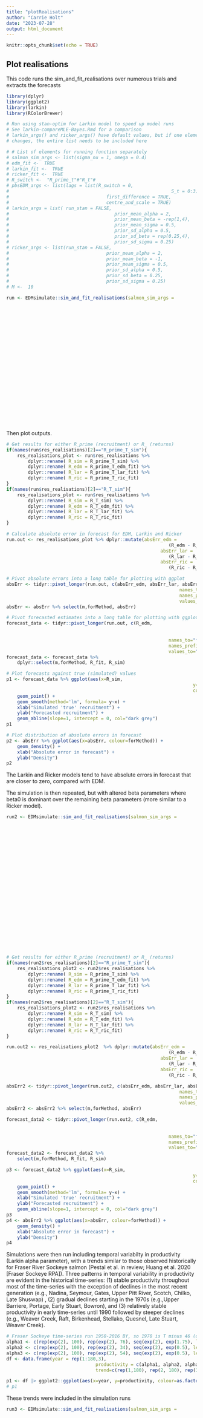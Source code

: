 ```yaml
---
title: "plotRealisations"
author: "Carrie Holt"
date: "2023-07-28"
output: html_document
---
```


```r
knitr::opts_chunk$set(echo = TRUE)
```

## Plot realisations

This code runs the sim_and_fit_realisations over numerous trials and extracts the forecasts

```r

library(dplyr)
library(ggplot2)
library(larkin)
library(RColorBrewer)

# Run using stan-optim for Larkin model to speed up model runs
# See larkin-compareMLE-Bayes.Rmd for a comparison
# larkin_args() and ricker_args() have default values, but if one element 
# changes, the entire list needs to be included here

# # List of elements for running function separately
# salmon_sim_args <- list(sigma_nu = 1, omega = 0.4)
# edm_fit <-  TRUE
# larkin_fit <-  TRUE
# ricker_fit <-  TRUE
# R_switch <-  "R_prime_t"#"R_t"#
# pbsEDM_args <- list(lags = list(R_switch = 0,
# 															 S_t = 0:3),
# 									 first_difference = TRUE,
# 									 centre_and_scale = TRUE)
# larkin_args = list( run_stan = FALSE,
# 										prior_mean_alpha = 2,
# 										prior_mean_beta = -rep(1,4),
# 										prior_mean_sigma = 0.5,
# 										prior_sd_alpha = 0.5,
# 										prior_sd_beta = rep(0.25,4),
# 										prior_sd_sigma = 0.25)
# ricker_args <- list(run_stan = FALSE,
# 									 prior_mean_alpha = 2,
# 									 prior_mean_beta = -1,
# 									 prior_mean_sigma = 0.5,
# 									 prior_sd_alpha = 0.5,
# 									 prior_sd_beta = 0.25,
# 									 prior_sd_sigma = 0.25)
# M <-  10

run <- EDMsimulate::sim_and_fit_realisations(salmon_sim_args = 
																						 	list(sigma_nu = 1, 
																						 			 omega = 0.4), 
																						 larkin_fit = TRUE,
																						 ricker_fit = TRUE,
																						 R_switch = "R_t",#"R_prime_t",#"R_t",#
																						 larkin_args = list(
																						 	run_stan = FALSE,
																						  prior_mean_alpha = 2,
																						  prior_mean_beta = -rep(1,4),
																						  prior_mean_sigma = 0.5,
																						  prior_sd_alpha = 0.5,
																						  prior_sd_beta = rep(0.25,4),
																						  prior_sd_sigma = 0.25),
																						 ricker_args = list(
																						 	run_stan = FALSE,
																						 	prior_mean_alpha = 2,
																						 	prior_mean_beta = -1,
																						 	prior_mean_sigma = 0.5,
																						 	prior_sd_alpha = 0.5,
																						 	prior_sd_beta = 0.25,
																						 	prior_sd_sigma = 0.25),
																						 M = 10)
```
Then plot outputs.

```r
# Get results for either R_prime (recruitment) or R_ (returns)
if(names(run$res_realisations)[2]=="R_prime_T_sim"){
	res_realisations_plot <- run$res_realisations %>% 
		dplyr::rename( R_sim = R_prime_T_sim) %>% 
		dplyr::rename( R_edm = R_prime_T_edm_fit) %>% 
		dplyr::rename( R_lar = R_prime_T_lar_fit) %>% 
		dplyr::rename( R_ric = R_prime_T_ric_fit)
}
if(names(run$res_realisations)[2]=="R_T_sim"){
	res_realisations_plot <- run$res_realisations %>% 
		dplyr::rename( R_sim = R_T_sim) %>% 
		dplyr::rename( R_edm = R_T_edm_fit) %>% 
		dplyr::rename( R_lar = R_T_lar_fit) %>% 
		dplyr::rename( R_ric = R_T_ric_fit)
}

# Calculate absolute error in forecast for EDM, Larkin and Ricker
run.out <- res_realisations_plot %>% dplyr::mutate(absErr_edm = 
														 	(R_edm - R_sim), 
														 absErr_lar = 
														 	(R_lar - R_sim),
														 absErr_ric = 
														 	(R_ric - R_sim))

# Pivot absolute errors into a long table for plotting with ggplot
absErr <- tidyr::pivot_longer(run.out, c(absErr_edm, absErr_lar, absErr_ric), 
																names_to="forMethod", 
																names_prefix = "absErr_", 
																values_to="absErr")
absErr <- absErr %>% select(m,forMethod, absErr)

# Pivot forecasted estimates into a long table for plotting with ggplot
forecast_data <- tidyr::pivot_longer(run.out, c(R_edm, 
																						R_lar,
																						R_ric), 
															names_to="forMethod", 
															names_prefix = "R_", 
															values_to="R_fit") 
forecast_data <- forecast_data %>% 
	dplyr::select(m,forMethod, R_fit, R_sim)

# Plot forecasts against true (simulated) values
p1 <- forecast_data %>% ggplot(aes(x=R_sim, 
																	 y=R_fit, 
																	 colour=forMethod)) + 
	geom_point() + 
	geom_smooth(method='lm', formula= y~x) + 
	xlab("Simulated 'true' recruitment") + 
	ylab("Forecasted recruitment") +
	geom_abline(slope=1, intercept = 0, col="dark grey")
p1

# Plot distribution of absolute errors in forecast
p2 <- absErr %>% ggplot(aes(x=absErr, colour=forMethod)) + 
	geom_density() +
	xlab("Absolute error in forecast") +
	ylab("Density")
p2

```
The Larkin and Ricker models tend to have absolute errors in forecast that are closer to zero, compared with EDM.

The simulation is then repeated, but with altered beta parameters where beta0 is dominant over the remaining beta parameters (more similar to a Ricker model).

```r
run2 <- EDMsimulate::sim_and_fit_realisations(salmon_sim_args = 
																						 	list(sigma_nu = 1, 
																						 			 omega = 0.4,
																						 			 beta = c(0.45, 0.25, 0.15, 0.15)), 
																						 R_switch = "R_t",#"R_prime_t",#"R_t",#
																						 larkin_fit = TRUE,
																						 ricker_fit = TRUE,
																						 larkin_args = list(
																						 	run_stan = FALSE,
																						  prior_mean_alpha = 2,
																						  prior_mean_beta = -rep(1,4),
																						  prior_mean_sigma = 0.5,
																						  prior_sd_alpha = 0.5,
																						  prior_sd_beta = rep(0.25,4),
																						  prior_sd_sigma = 0.25),
																						 ricker_args = list(
																						 	run_stan = FALSE,
																						 	prior_mean_alpha = 2,
																						 	prior_mean_beta = -1,
																						 	prior_mean_sigma = 0.5,
																						 	prior_sd_alpha = 0.5,
																						 	prior_sd_beta = 0.25,
																						 	prior_sd_sigma = 0.25),
																						 M = 10)

# Get results for either R_prime (recruitment) or R_ (returns)
if(names(run2$res_realisations)[2]=="R_prime_T_sim"){
	res_realisations_plot2 <- run2$res_realisations %>% 
		dplyr::rename( R_sim = R_prime_T_sim) %>% 
		dplyr::rename( R_edm = R_prime_T_edm_fit) %>% 
		dplyr::rename( R_lar = R_prime_T_lar_fit) %>% 
		dplyr::rename( R_ric = R_prime_T_ric_fit)
}
if(names(run2$res_realisations)[2]=="R_T_sim"){
	res_realisations_plot2 <- run2$res_realisations %>% 
		dplyr::rename( R_sim = R_T_sim) %>% 
		dplyr::rename( R_edm = R_T_edm_fit) %>% 
		dplyr::rename( R_lar = R_T_lar_fit) %>% 
		dplyr::rename( R_ric = R_T_ric_fit)
}

run.out2 <- res_realisations_plot2  %>% dplyr::mutate(absErr_edm = 
														 	(R_edm - R_sim), 
														 absErr_lar = 
														 	(R_lar - R_sim),
														 absErr_ric = 
														 	(R_ric - R_sim))

absErr2 <- tidyr::pivot_longer(run.out2, c(absErr_edm, absErr_lar, absErr_ric), 
																names_to="forMethod", 
																names_prefix = "absErr_", 
																values_to="absErr")
absErr2 <- absErr2 %>% select(m,forMethod, absErr)

forecast_data2 <- tidyr::pivot_longer(run.out2, c(R_edm, 
																						R_lar,
																						R_ric), 
															names_to="forMethod", 
															names_prefix = "R_", 
															values_to="R_fit") 
forecast_data2 <- forecast_data2 %>% 
	select(m,forMethod, R_fit, R_sim)

p3 <- forecast_data2 %>% ggplot(aes(x=R_sim, 
																	 y=R_fit, 
																	 colour=forMethod)) + 
	geom_point() + 
	geom_smooth(method='lm', formula= y~x) + 
	xlab("Simulated 'true' recruitment") + 
	ylab("Forecasted recruitment") +
	geom_abline(slope=1, intercept = 0, col="dark grey")
p3
p4 <- absErr2 %>% ggplot(aes(x=absErr, colour=forMethod)) + 
	geom_density() +
	xlab("Absolute error in forecast") +
	ylab("Density")
p4

```

Simulations were then run including temporal variabilty in productivity (Larkin alpha parameter), with a trends similar to those observed historically for Fraser River Sockeye salmon (Pestal et al. in review; Huang et al. 2020 [Fraser Sockeye RPA]). Three patterns in temporal variability in productivity are evident in the historical time-series: (1) stable productivity throughout most of the time-series with the exception of declines in the most recent generation (e.g., Nadina, Seymour, Gates, Upper Pitt River, Scotch, Chilko, Late Shuswap) , (2) gradual declines starting in the 1970s (e.g.,Upper Barriere, Portage, Early Stuart, Bowron), and (3) relatively stable productivity in early time-series until 1990 followed by steeper declines (e.g., Weaver Creek, Raft, Birkenhead, Stellako, Quesnel, Late Stuart, Weaver Creek). 

```r

# Fraser Sockeye time-series run 1950-2016 BY, so 1970 is T minus 46 (or year 34 in 80 year time-series) and 1990 is T minus 26 (or year 54 in 80 year time-series)
alpha1 <- c(rep(exp(2), 100), rep(exp(2), 76), seq(exp(2), exp(1.75), length.out=4))
alpha2 <- c(rep(exp(2), 100), rep(exp(2), 34), seq(exp(2), exp(0.5), length.out=46))
alpha3 <- c(rep(exp(2), 100), rep(exp(2), 54), seq(exp(2), exp(0.5), length.out=26))
df <- data.frame(year = rep(1:180,3), 
								 productivity = c(alpha1, alpha2, alpha3), 
								 trend=c(rep(1,180), rep(2, 180), rep(3,180)))

p1 <- df |> ggplot2::ggplot(aes(x=year, y=productivity, colour=as.factor(trend))) + geom_line()
# p1

```

These trends were included in the simulation runs
```r


run3 <- EDMsimulate::sim_and_fit_realisations(salmon_sim_args = 
																						 	list(alpha = alpha3,
																						 			 sigma_nu = 1, 
																						 			 omega = 0.4,
																						 			 beta = c(0.45, 0.25, 0.15, 0.15)), 
																							R_switch = "R_t",#"R_prime_t",#"R_t",#
																							larkin_fit = TRUE,
																							ricker_fit = TRUE,
																							larkin_args = list(
																						 	run_stan = FALSE,
																						  prior_mean_alpha = 2,
																						  prior_mean_beta = -rep(1,4),
																						  prior_mean_sigma = 0.5,
																						  prior_sd_alpha = 0.5,
																						  prior_sd_beta = rep(0.25,4),
																						  prior_sd_sigma = 0.25),
																						 ricker_args = list(
																						 	run_stan = FALSE,
																						 	prior_mean_alpha = 2,
																						 	prior_mean_beta = -1,
																						 	prior_mean_sigma = 0.5,
																						 	prior_sd_alpha = 0.5,
																						 	prior_sd_beta = 0.25,
																						 	prior_sd_sigma = 0.25),
																						 M = 10)

# Get results for either R_prime (recruitment) or R_ (returns)
if(names(run3$res_realisations)[2]=="R_prime_T_sim"){
	res_realisations_plot3 <- run3$res_realisations %>% 
		dplyr::rename( R_sim = R_prime_T_sim) %>% 
		dplyr::rename( R_edm = R_prime_T_edm_fit) %>% 
		dplyr::rename( R_lar = R_prime_T_lar_fit) %>% 
		dplyr::rename( R_ric = R_prime_T_ric_fit)
}
if(names(run3$res_realisations)[2]=="R_T_sim"){
	res_realisations_plot3 <- run3$res_realisations %>% 
		dplyr::rename( R_sim = R_T_sim) %>% 
		dplyr::rename( R_edm = R_T_edm_fit) %>% 
		dplyr::rename( R_lar = R_T_lar_fit) %>% 
		dplyr::rename( R_ric = R_T_ric_fit)
}

run.out3 <- res_realisations_plot3 %>% dplyr::mutate(absErr_edm = 
														 	(R_edm - R_sim), 
														 absErr_lar = 
														 	(R_lar - R_sim),
														 absErr_ric = 
														 	(R_ric - R_sim))

absErr3 <- tidyr::pivot_longer(run.out3, c(absErr_edm, absErr_lar, absErr_ric), 
																names_to="forMethod", 
																names_prefix = "absErr_", 
																values_to="absErr")
absErr3 <- absErr3 %>% select(m,forMethod, absErr)

forecast_data3 <- tidyr::pivot_longer(run.out3, c(R_edm, 
																						R_lar,
																						R_ric), 
															names_to="forMethod", 
															names_prefix = "R_", 
															values_to="R_fit") 
forecast_data3 <- forecast_data3 %>% 
	select(m,forMethod, R_fit, R_sim)

p4 <- forecast_data3 %>% ggplot(aes(x=R_sim, 
																	 y=R_fit, 
																	 colour=forMethod)) + 
	geom_point() + 
	geom_smooth(method='lm', formula= y~x) + 
	xlab("Simulated 'true' recruitment") + 
	ylab("Forecasted recruitment") +
	geom_abline(slope=1, intercept = 0, col="dark grey")
p4
p5 <- absErr3 %>% ggplot(aes(x=absErr, colour=forMethod)) + 
	geom_density() +
	xlab("Absolute error in forecast") +
	ylab("Density")
p5

```

